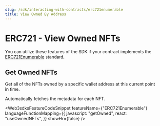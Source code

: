 ```yaml
---
slug: /sdk/interacting-with-contracts/erc721enumerable
title: View Owned By Address
---
```



# ERC721 - View Owned NFTs

You can utilize these features of the SDK if your contract implements the [ERC721Enumerable](/contractkit/interfaces/erc721enumerable) standard.

<div className="row" style={{ marginBottom: 24 }}>
  <div className="col col--12" style={{ marginTop: 8 }}>
    <QuickstartCard
      name="Learn how to implement ERC721Enumerable in your smart contract"
      link={"/contractkit/interfaces/erc721enumerable"}
      image="/assets/icons/general.png"
    />
  </div>
</div>

## Get Owned NFTs

Get all of the NFTs owned by a specific wallet address at this current point in time.

Automatically fetches the metadata for each NFT.

<Web3sdksFeatureCodeSnippet
  featureName={"ERC721Enumerable"}
  languageFunctionMapping={{
    javascript: "getOwned",
    react: "useOwnedNFTs",
  }}
  showHr={false}
/>
